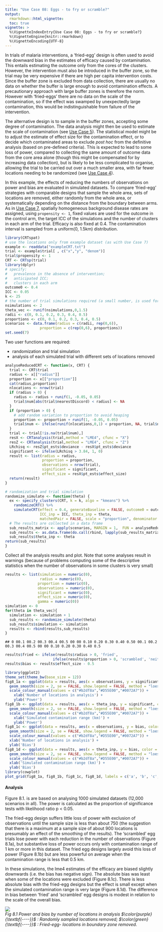 ```yaml
---
title: "Use Case 08: Eggs - to fry or scramble?"
output:
  rmarkdown::html_vignette:
  toc: true
vignette: >
  %\VignetteIndexEntry{Use Case 08: Eggs - to fry or scramble?}
  %\VignetteEngine{knitr::rmarkdown}
  %\VignetteEncoding{UTF-8}
---
```

<!--To build the vignette
# since the vignette takes a long time to run, it is not run with every build
# as suggested here https://ropensci.org/blog/2019/12/08/precompute-vignettes/
# to Knit this vignette without this time consuming step being part of the default build
knitr::knit("vignettes/Usecase7.Rmd.orig", output = "vignettes/Usecase7.Rmd")
rmarkdown.html_vignette.check_title = FALSE
devtools::install(build_vignettes = TRUE)
-->

In trials of malaria interventions, a 'fried-egg' design is often used to avoid the downward bias in the estimates of efficacy caused by contamination. This entails estimating the outcome only from the cores of the clusters. However,
the intervention must also be introduced in the buffer zone, so the trial may be very expensive if there are high per capita intervention costs. Since the buffer zone is excluded from data collection, there are usually no data on whether the buffer is large enough to avoid contamination effects. A precautionary approach with large buffer zones is therefore the norm. However with 'fried-eggs' there are no data on the scale of the contamination, so if the effect was swamped by unexpectedly large contamination, this would be indistinguishable from failure of the intervention.

The alternative design is to sample in the buffer zones, accepting some degree of contamination. The data analysis
might then be used to estimate the scale of contamination (see [Use Case 5](Usecase5.html)). The statistical model might be to adjust the estimate of effect size for the contamination effect, or to decide which contaminated areas to exclude
*post hoc* from the definitive analysis (based on pre-defined criteria). This is expected to lead to some loss of power, compared to collecting the same amount of outcome data from the core area alone (though this might be compensated for by increasing data collection), but is likely to be less complicated to organise, allowing the trial to be carried out over a much smaller area, with far fewer locations needing to be randomized (see [Use Case 4](Usecase4.html)).

In this example, the effects of reducing the numbers of observations on power and bias are evaluated in simulated datasets. To compare 'fried-egg' strategies with comparable designs that sample the whole area, sets of locations are removed, either randomly from the whole area, or systematically depending on the distance from the boundary between arms.
As in [Use Case 7](Usecase7.html), spatially homogeneous background disease rates are assigned, using `propensity <- 1`, fixed values are used for the outcome in the control arm, the target ICC of the simulations and the number of clusters in each arm of the trial. Efficacy is also fixed at 0.4. The contamination interval is sampled from a uniform(0, 1.5km) distribution.


```r
library(CRTspat)
# use the locations only from example dataset (as with Use Case 7)
example <- readdata("exampleCRT.txt")
trial <- example$trial[ , c("x","y", "denom")]
trial$propensity <- 1
CRT <- CRTsp(trial)
library(dplyr)
# specify:
#   prevalence in the absence of intervention;
#   anticipated ICC;
#   clusters in each arm
outcome0 <- 0.4
ICC <- 0.05
k <- 25
# the number of trial simulations required (a small number, is used for testing, the plots are based on 1000)
nsimulations <- 2
theta_vec <- runif(nsimulations,0,1.5)
radii <- c(0, 0.1, 0.2, 0.3, 0.4, 0.5)
proportions <- c(0, 0.1, 0.2, 0.3, 0.4, 0.5)
scenarios <- data.frame(radius = c(radii, rep(0,6)),
                proportion = c(rep(0,6), proportions))
set.seed(7)
```

Two user functions are required:

+ randomization and trial simulation
+ analysis of each simulated trial with different sets of locations removed


```r
analyseReducedCRT <- function(x, CRT) {
  trial <- CRT$trial
  radius <- x[["radius"]]
  proportion <- x[["proportion"]]
  cat(radius,proportion)
  nlocations <- nrow(trial)
  if (radius > 0) {
    radius <- radius + runif(1, -0.05, 0.05)
    trial$num[abs(trial$nearestDiscord) < radius] <- NA
  }
  if (proportion > 0) {
    # add random variation to proportion to avoid heaping
    proportion <- proportion + runif(1, -0.05, 0.05)
    trial$num <- ifelse(runif(nlocations,0,1) < proportion, NA, trial$num)
  }
  trial <- trial[!is.na(trial$num),]
  resX <- CRTanalysis(trial,method = "LME4", cfunc = "X")
  resZ <- CRTanalysis(trial,method = "LME4", cfunc = "Z")
  LRchisq <- resZ$pt_ests$deviance - resX$pt_ests$deviance
  significant <- ifelse(LRchisq > 3.84, 1, 0)
  result <- list(radius = radius,
                 proportion = proportion,
                 observations = nrow(trial),
                 significant = significant,
                 effect_size = resX$pt_ests$effect_size)
  return(result)
}

# randomization and trial simulation
randomize_simulate <- function(theta) {
  ex <- specify_clusters(CRT, k = k, algo = "kmeans") %>%
    randomizeCRT() %>%
    simulateCRT(effect = 0.4, generateBaseline = FALSE, outcome0 = outcome0,
                ICC_inp = ICC, theta_inp = theta,
                matchedPair = FALSE, scale = "proportion", denominator = "denom", tol = 0.01)
  # The results are collected in a data frame
  sub_results_matrix <- apply(scenarios, MARGIN = 1,  FUN = analyseReducedCRT, CRT = ex)
  sub_results <- as.data.frame(do.call(rbind, lapply(sub_results_matrix, as.data.frame)))
  sub_results$theta_inp <- theta
return(sub_results)
}
```

Collect all the analysis results and plot. Note that some analyses result in warnings (because of problems computing some of the descriptive statistics when the number of observations in some clusters is very small)


```r
results <- list(simulation = numeric(0),
                radius = numeric(0),
               proportion = numeric(0),
               observations = numeric(0),
               significant = numeric(0),
               effect_size = numeric(0),
               gamma = numeric(0))
simulation <- 0
for(theta in theta_vec){
  simulation <- simulation + 1
  sub_results <- randomize_simulate(theta)
  sub_results$simulation <- simulation
  results <- rbind(results,sub_results)
}
```

```
## 0 00.1 00.2 00.3 00.4 00.5 00 00 0.10 0.20 0.30 0.40 0.50 00.1 00.2 00.3 00.4 00.5 00 00 0.10 0.20 0.30 0.40 0.5
```

```r
results$fried <- ifelse(results$radius > 0, 'fried',
                      ifelse(results$proportion > 0, 'scrambled', 'neither'))
results$bias <- results$effect_size - 0.5

library(ggplot2)
theme_set(theme_bw(base_size = 12))
fig8_1a <- ggplot(data = results, aes(x = observations, y = significant, color = factor(fried))) +
  geom_smooth(size = 2, se = FALSE, show.legend = FALSE, method = "loess", span = 1) +
  scale_colour_manual(values = c("#b2df8a","#D55E00","#0072A7")) +
    xlab('Number of locations in analysis') +
    ylab('Power')
fig8_1b <- ggplot(data = results, aes(x = theta_inp, y = significant, color = factor(fried))) +
  geom_smooth(size = 2, se = FALSE, show.legend = FALSE, method = "loess", span = 1) +
  scale_colour_manual(values = c("#b2df8a","#D55E00","#0072A7")) +
    xlab('Simulated contamination range (km)') +
    ylab('Power')
fig8_1c <- ggplot(data = results, aes(x = observations, y = bias, color = factor(fried))) +
  geom_smooth(size = 2, se = FALSE, show.legend = FALSE, method = "loess", span = 1) +
  scale_colour_manual(values = c("#b2df8a","#D55E00","#0072A7")) +
  xlab('Number of locations in analysis') +
  ylab('Bias')
fig8_1d <- ggplot(data = results, aes(x = theta_inp, y = bias, color = factor(fried))) +
  geom_smooth(size = 2, se = FALSE, show.legend = FALSE, method = "loess", span = 1) +
  scale_colour_manual(values = c("#b2df8a","#D55E00","#0072A7")) +
  xlab('Simulated contamination range (km)') +
  ylab('Bias')
library(cowplot)
plot_grid(fig8_1a, fig8_1b, fig8_1c, fig8_1d, labels = c('a', 'b', 'c', 'd'), label_size = 14, ncol = 2)
```

#### Analysis

Figure 8.1. is are based on analysing 1000 simulated datasets (12,000 scenarios in all).
The power is calculated as the proportion of significance tests with likelihood ratio p < 0.05.

The fried-egg design suffers little loss of power with exclusion of observations until the sample size is less than about 750 (the suggestion that there is a maximum at a sample size of about 900 locations is presumably an effect of the smoothing of the results). The 'scrambled' egg trials lose power with each reduction in the number of observations (Figure 8.1a), but substantive loss of power occurs only with contamination range of 1 km or more
in this dataset. The fried egg designs largely avoid this loss of power (Figure 8.1b) but are less powerful on average when the contamination range is less that 0.5 km.

In these simulations, the lme4 estimates of the efficacy are biased slightly downwards (i.e. the bias has negative sign). The absolute bias was least when some of the locations were excluded (Figure 8.1c). There is less absolute bias with the fried-egg designs but the effect is small except when the simulated contamination range is very large (Figure 8.1d). The difference in bias between 'fried' and 'scrambled' egg designs is modest in relation to the scale of the overall bias.

<p>
    <img src="example8c.r-1.png" > <br>
    <em>Fig 8.1 Power and bias by number of locations in analysis
    $\color{purple}{\textbf{----}}$ : Randomly sampled locations removed;
    $\color{green}{\textbf{----}}$ : Fried-egg- locations in boundary zone removed.
    </em>
</p>

